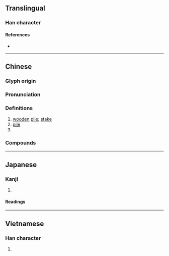 {{also|桩}}
{{character info}}
==Translingual==

===Han character===
{{Han char|rn=75|rad=木|as=11|sn=15|four=45977|canj=DQKX|ids=⿰木舂}}

====References====
* {{Han ref|kx=0548.190|dkj=15398|dj=0936.050|hdz=21272.020|uh=6A01|ud=27137|bh=BCCE|bd=48334}}

----

==Chinese==
{{zh-forms|s=桩}}

===Glyph origin===
{{Han etym}}

===Pronunciation===
{{zh-pron
|m=zhuāng
|m-s=
|c=zong1
|c-t=
|g=
|h=gd=zong1
|j=
|mb=
|md=
|mn=ml:chong/qz,xm,zz:chng
|mn_note=chong - literary; chng - vernacular
|mn-t=zuang1/zeng1
|mn-t_note=zuang1 - literary; zeng1 - vernacular
|w=
|x=
|mc=y
|oc=y
|cat=n,cls
}}

===Definitions===
{{zh-hanzi}}

# [[wooden]] [[pile]]; [[stake]]
# [[pile]] {{gl|large stake driven into the earth or sea-bed for the support of a building}}
# {{zh-classifier|events}}

===Compounds===
{{zh-der|債樁|布樁|封樁|孤樁|上樁|做樁|支樁|抵樁|打樁機|木樁|拿樁|樁主|樁柱|樹樁|樁腳|樁兒|打樁|牽牛拔樁|界樁|掛樁|版樁|梅花樁|暗樁|樁橛|樁子|枯樁|馬樁|繫船樁|那樁兒|高樁兒|靈樁}}

{{zh-cat|Intermediate}}

----

==Japanese==

===Kanji===
{{ja-kanji|grade=|rs=木11}}

# {{rfdef|ja|sort=木11}}

====Readings====
{{ja-readings
|on=とう, しょう, しゅ
|kun=くい}}

----

==Vietnamese==

===Han character===
{{vi-hantu|[[thung]], [[thủng]], [[thông]], [[thùng]], [[trang]]|rs=木11}}

# {{rfdef|vi|sort=木11}}